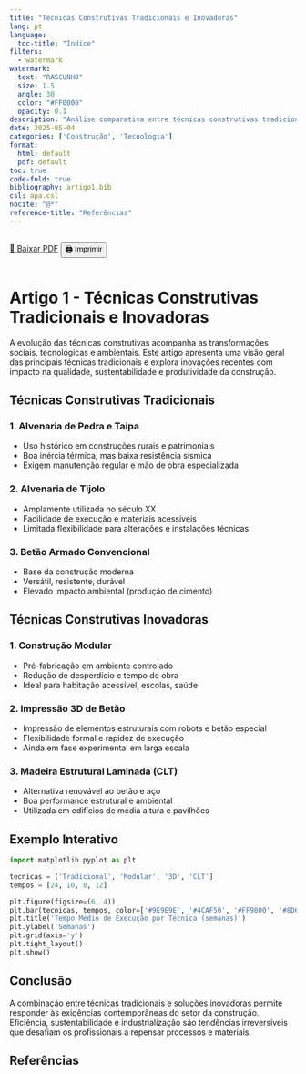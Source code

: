 ```yaml
---
title: "Técnicas Construtivas Tradicionais e Inovadoras"
lang: pt
language:
  toc-title: "Índice"
filters:
  - watermark
watermark:
  text: "RASCUNHO"
  size: 1.5
  angle: 30
  color: "#FF0000"
  opacity: 0.1
description: "Análise comparativa entre técnicas construtivas tradicionais e soluções inovadoras no setor da construção civil, com enfoque na realidade portuguesa."
date: 2025-05-04
categories: ['Construção', 'Tecnologia']
format:
  html: default
  pdf: default
toc: true
code-fold: true
bibliography: artigo1.bib
csl: apa.csl
nocite: "@*"
reference-title: "Referências"
---
```


<div style="display: flex; gap: 1rem; margin-bottom: 1rem;">
  <a href="./index.pdf" target="_blank" class="btn btn-primary">📄 Baixar PDF</a>
  <button onclick="window.print()" class="btn btn-outline-secondary">🖨️ Imprimir</button>
</div>

# Artigo 1 - Técnicas Construtivas Tradicionais e Inovadoras

A evolução das técnicas construtivas acompanha as transformações sociais, tecnológicas e ambientais. Este artigo apresenta uma visão geral das principais técnicas tradicionais e explora inovações recentes com impacto na qualidade, sustentabilidade e produtividade da construção.

## Técnicas Construtivas Tradicionais

### 1. Alvenaria de Pedra e Taipa

- Uso histórico em construções rurais e patrimoniais
- Boa inércia térmica, mas baixa resistência sísmica
- Exigem manutenção regular e mão de obra especializada

### 2. Alvenaria de Tijolo

- Amplamente utilizada no século XX
- Facilidade de execução e materiais acessíveis
- Limitada flexibilidade para alterações e instalações técnicas

### 3. Betão Armado Convencional

- Base da construção moderna
- Versátil, resistente, durável
- Elevado impacto ambiental (produção de cimento)

## Técnicas Construtivas Inovadoras

### 1. Construção Modular

- Pré-fabricação em ambiente controlado
- Redução de desperdício e tempo de obra
- Ideal para habitação acessível, escolas, saúde

### 2. Impressão 3D de Betão

- Impressão de elementos estruturais com robots e betão especial
- Flexibilidade formal e rapidez de execução
- Ainda em fase experimental em larga escala

### 3. Madeira Estrutural Laminada (CLT)

- Alternativa renovável ao betão e aço
- Boa performance estrutural e ambiental
- Utilizada em edifícios de média altura e pavilhões

## Exemplo Interativo

::: {.content-visible when-format="html"}

<canvas id="graficoTecnicas" width="600" height="400"></canvas>

<script src="https://cdn.jsdelivr.net/npm/chart.js"></script>
<script>
  const ctx = document.getElementById('graficoTecnicas').getContext('2d');
  new Chart(ctx, {
    type: 'bar',
    data: {
      labels: ['Tradicional', 'Modular', '3D', 'CLT'],
      datasets: [{
        label: 'Tempo Médio de Execução (semanas)',
        data: [24, 10, 8, 12],
        backgroundColor: ['#9E9E9E', '#4CAF50', '#FF9800', '#8D6E63']
      }]
    },
    options: {
      responsive: true,
      plugins: {
        legend: { position: 'top' },
        title: {
          display: true,
          text: 'Comparação de Tempo de Execução por Técnica'
        }
      }
    }
  });
</script>

:::

```python
import matplotlib.pyplot as plt

tecnicas = ['Tradicional', 'Modular', '3D', 'CLT']
tempos = [24, 10, 8, 12]

plt.figure(figsize=(6, 4))
plt.bar(tecnicas, tempos, color=['#9E9E9E', '#4CAF50', '#FF9800', '#8D6E63'])
plt.title('Tempo Médio de Execução por Técnica (semanas)')
plt.ylabel('Semanas')
plt.grid(axis='y')
plt.tight_layout()
plt.show()
```

## Conclusão

A combinação entre técnicas tradicionais e soluções inovadoras permite responder às exigências contemporâneas do setor da construção. Eficiência, sustentabilidade e industrialização são tendências irreversíveis que desafiam os profissionais a repensar processos e materiais.


## Referências

